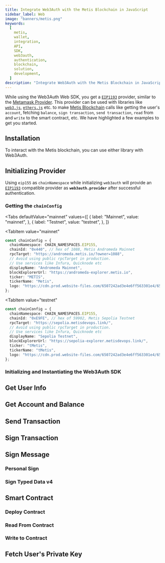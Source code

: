 ```yaml
---
title: Integrate Web3Auth with the Metis Blockchain in JavaScript
sidebar_label: Web
image: "banners/metis.png"
keywords:
  [
    metis,
    wallet,
    integration,
    API,
    SDK,
    web3auth,
    authentication,
    blockchain,
    solution,
    development,
  ]
description: "Integrate Web3Auth with the Metis Blockchain in JavaScript | Documentation - Web3Auth"
---
```



<SEO
  title="Integrate Web3Auth with the Metis Blockchain in JavaScript"
  description="Integrate Web3Auth with the Metis Blockchain in JavaScript | Documentation - Web3Auth"
  image="https://web3auth.io/docs/banners/metis.png"
  slug="/connect-blockchain/evm/metis/web"
/>

While using the Web3Auth Web SDK, you get a [`EIP1193`](https://eips.ethereum.org/EIPS/eip-1193)
provider, similar to the [Metamask Provider](https://docs.metamask.io/guide/ethereum-provider.html).
This provider can be used with libraries like
[`web3.js`](https://web3js.readthedocs.io/en/v1.2.8/getting-started.html),
[`ethers.js`](https://docs.ethers.io/v5/getting-started/) etc. to make
[Metis Blockchain](https://metis.io) calls like getting the user's `account`, fetching `balance`,
`sign transaction`, `send transaction`, `read` from and `write` to the smart contract, etc. We have
highlighted a few examples to get you started.

## Installation

To interact with the Metis blockchain, you can use either library with Web3Auth.

<InstallationSnippet />

## Initializing Provider

Using `eip155` as `chainNamespace` while initializing `web3auth` will provide an
[`EIP1193`](https://eips.ethereum.org/EIPS/eip-1193) compatible provider as **`web3auth.provider`**
after successful authentication.

### Getting the `chainConfig`

<Tabs
 defaultValue="mainnet"
  values={[
    { label: "Mainnet", value: "mainnet", },
    { label: "Testnet", value: "testnet", },
  ]}
>
<TabItem
  value="mainnet"
>

```typescript
const chainConfig = {
  chainNamespace: CHAIN_NAMESPACES.EIP155,
  chainId: "0x440", // hex of 1088, Metis Andromeda Mainnet
  rpcTarget: "https://andromeda.metis.io/?owner=1088",
  // Avoid using public rpcTarget in production.
  // Use services like Infura, Quicknode etc
  displayName: "Andromeda Mainnet",
  blockExplorerUrl: "https://andromeda-explorer.metis.io",
  ticker: "METIS",
  tickerName: "Metis",
  logo: "https://cdn.prod.website-files.com/6507242ad3e4e6ff563301e4/65456ca18876498fe5fd2a49_Symbol.png",
};
```

</TabItem>

<TabItem
  value="testnet"
>

```typescript
const chainConfig = {
  chainNamespace: CHAIN_NAMESPACES.EIP155,
  chainId: "0xE9FE", // hex of 59902, Metis Sepolia Testnet
  rpcTarget: "https://sepolia.metisdevops.link/",
  // Avoid using public rpcTarget in production.
  // Use services like Infura, Quicknode etc
  displayName: "Sepolia Testnet",
  blockExplorerUrl: "https://sepolia-explorer.metisdevops.link/",
  ticker: "tMetis",
  tickerName: "tMetis",
  logo: "https://cdn.prod.website-files.com/6507242ad3e4e6ff563301e4/65456ca18876498fe5fd2a49_Symbol.png",
};
```

</TabItem>
</Tabs>

### Initializing and Instantiating the Web3Auth SDK

<InitializeWeb3Auth />

## Get User Info

<GetUserInfoSnippet />

## Get Account and Balance

<GetAccountAndBalanceSnippet />

## Send Transaction

<SendTransactionSnippet />

## Sign Transaction

<SignTransactionSnippet />

## Sign Message

### Personal Sign

<SignPersonalMessageSnippet />

### Sign Typed Data v4

<SignTypedDataV4Snippet />

## Smart Contract

<SmartContractSoliditySnippet />

### Deploy Contract

<DeployContractSolidityDeploySnippet />

### Read From Contract

<DeployContractSolidityReadSnippet />

### Write to Contract

<DeployContractSolidityWriteSnippet />

## Fetch User's Private Key

<FetchUserPrivateKeySnippet />
